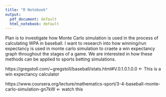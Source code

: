 ---
title: "R Notebook"
output:
  pdf_document: default
  html_notebook: default
---

Plan is to investigate how Monte Carlo simulation is used in the process of calculating WPA in baseball. I want to research into 
how winning/run expectancy is used in monte carlo simulation to craete a win expectancy graph throughout the stages of a game. We are interested in how these methods can be applied to sports betting simulations.

https://gregstoll.com/~gregstoll/baseball/stats.html#V.0.1.0.1.0.0 <- This is a win expectancy calculator

https://www.coursera.org/lecture/mathematics-sport/3-4-baseball-monte-carlo-simulation-gn7kW <- watch this